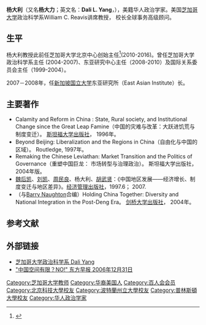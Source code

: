 '''杨大利'''（又名'''杨大力'''；英文名：'''Dali L. Yang'''，{{bd|1964年|||}}），美籍华人政治学家。美国[[芝加哥大学|芝加哥大学]]政治科学系William C. Reavis讲席教授， 校长全球事务高级顾问。

==生平==
杨大利教授此前任芝加哥大学北京中心创始主任<ref>{{Cite news |url=http://sspress.cssn.cn/2010n/9y_33620/16_33713/d1b_33714/201508/t20150827_2667025.shtml |title=芝加哥大学北京中心成立 |date=2010-09-17 |work=中国社会科学报 |accessdate=2019-10-10 |archive-date=2019-10-10 |archive-url=https://web.archive.org/web/20191010143735/http://sspress.cssn.cn/2010n/9y_33620/16_33713/d1b_33714/201508/t20150827_2667025.shtml |dead-url=no }}</ref>(2010-2016)。曾任芝加哥大学政治科学系主任 (2004-2007)、东亚研究中心主任（2008-2010）及国际关系委员会主任（1999-2004）。  

2007－2008年，任[[新加坡国立大学|新加坡国立大学]]东亚研究所（East Asian Institute）长。

== 主要著作 ==
* Calamity and Reform in China : State, Rural society, and Institutional Change since the Great Leap Famine（中国的灾难与改革：大跃进饥荒与制度变迁）。 [[斯坦福大学出版社|斯坦福大学出版社]]， 1996年。
* Beyond Beijing: Liberalization and the Regions in China（自由化与中国的区域）。 Routledge, 1997年。
* Remaking the Chinese Leviathan: Market Transition and the Politics of Governance（重塑中国巨龙： 市场转型与治理政治）。 斯坦福大学出版社， 2004年版。
* [[魏后凯|魏后凯]]、[[刘凯|刘凯]]、[[周民良|周民良]]、杨大利、[[胡武贤|胡武贤]]：《中国地区发展——经济增长、制度变迁与地区差异》。[[经济管理出版社|经济管理出版社]]，1997.6； 2007.
* （与[[Barry_Naughton|Barry Naughton]]合编）Holding China Together: Diversity and National Integration in the Post-Deng Era。 [[剑桥大学出版社|剑桥大学出版社]]， 2004年。

==参考文献==
{{reflist}}

== 外部链接 ==
* [https://web.archive.org/web/20080914154658/http://political-science.uchicago.edu/faculty/yang.shtml 芝加哥大学政治科学系 Dali Yang]
* [http://news.sina.com.cn/w/2006-12-31/084010903816s.shtml "中国空间有限？NO!" 东方早报 2006年12月31日] {{Wayback|url=http://news.sina.com.cn/w/2006-12-31/084010903816s.shtml |date=20160304102859 }}

{{DEFAULTSORT:Y}}
[[Category:芝加哥大学教师|Category:芝加哥大学教师]]
[[Category:华裔美国人|Category:华裔美国人]]
[[Category:百人会会员|Category:百人会会员]]
[[Category:北京科技大學校友|Category:北京科技大學校友]]
[[Category:波特蘭州立大學校友|Category:波特蘭州立大學校友]]
[[Category:普林斯頓大學校友|Category:普林斯頓大學校友]]
[[Category:华人政治学家|Category:华人政治学家]]